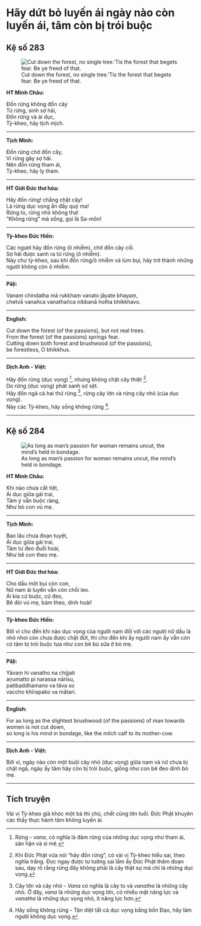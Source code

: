 # Hãy dứt bỏ luyến ái ngày nào còn luyến ái, tâm còn bị trói buộc {- #hay-dut-bo-luyen-ai}

## Kệ số 283 {- #ke-so-283}

![Cut down the forest, no single tree.’Tis the forest that begets fear. Be ye freed of that.](images/kinh-phap-cu-ke-so-283-dhammapada-verse-283.jpg){fig-align="center" .lightbox}

**HT Minh Châu:**

Ðốn rừng không đốn cây  
Từ rừng, sinh sợ hãi,  
Ðốn rừng và ái dục,  
Tỳ-kheo, hãy tịch mịch.  

<hr class="divider">

**Tịch Minh:**

Ðốn rừng chớ đốn cây,  
Vì rừng gây sợ hãi.  
Nên đốn rừng tham ái,  
Tỳ-kheo, hãy ly tham.  

<hr class="divider">

**HT Giới Đức thơ hóa:**

Hãy đốn rừng! chẳng chặt cây!  
Là rừng dục vọng ẩn đầy quỷ ma!  
Rừng to, rừng nhỏ không tha!  
“Không rừng” mà sống, gọi là Sa-môn!  

<hr class="divider">

**Tỳ-kheo Đức Hiền:**

Các ngươi hãy đốn rừng (ô nhiễm), chớ đốn cây cối.  
Sợ hãi được sanh ra từ rừng (ô nhiễm).  
Này chư tỳ-kheo, sau khi đốn rừng/ô nhiễm và lùm bụi, hãy trở thành những người không còn ô nhiễm.  

<hr class="divider">

**Pāḷi:**

Vanaṃ chindatha mā rukkhaṃ vanato jāyate bhayaṃ,  
chetvā vanañca vanathañca nibbanā hotha bhikkhavo.  

<hr class="divider">

**English:**

Cut down the forest (of the passions), but not real trees.  
From the forest (of the passions) springs fear.  
Cutting down both forest and brushwood (of the passions),  
be forestless, O bhikkhus.  

<hr class="divider">

**Dịch Anh - Việt:**

Hãy đốn rừng (dục vọng) [^1], nhưng không chặt cây thiệt [^2].  
Do rừng (dục vọng) phát sanh sợ sệt.  
Hãy đốn ngã cả hai thứ rừng [^3], rừng cây lớn và rừng cây nhỏ (của dục vọng).  
Này các Tỳ-kheo, hãy sống không rừng [^4].  

<hr class="divider">

## Kệ số 284 {- #ke-so-284}

![As long as man’s passion for woman remains uncut, the mind’s held in bondage.](images/kinh-phap-cu-ke-so-284-dhammapada-verse-284.jpg){fig-align="center" .lightbox}

**HT Minh Châu:**

Khi nào chưa cắt tiệt,  
Ái dục giữa gái trai,  
Tâm ý vẫn buộc ràng,  
Như bò con vú mẹ.  

<hr class="divider">

**Tịch Minh:**

Bao lâu chưa đoạn tuyệt,  
Ái dục giữa gái trai,  
Tâm tư đeo đuổi hoài,  
Như bê con theo mẹ.  

<hr class="divider">

**HT Giới Đức thơ hóa:**

Cho dầu một bụi cỏn con,  
Nữ nam ái luyến vẫn còn chồi leo.  
Ái kia cứ buộc, cứ đeo,  
Bê đòi vú mẹ, bám theo, dính hoài!  

<hr class="divider">

**Tỳ-kheo Đức Hiền:**

Bởi vì cho đến khi nào dục vọng của người nam đối với các người nữ dầu là nhỏ nhoi còn chưa được chặt đứt, thì cho đến khi ấy người nam ấy vẫn còn có tâm bị trói buộc tựa như con bê bú sữa ở bò mẹ.  

<hr class="divider">

**Pāḷi:**

Yāvaṃ hi vanatho na chijjati  
aṇumatto pi narassa nārisu,  
paṭibaddhamano va tāva so  
vaccho khīrapako va mātari.  

<hr class="divider">

**English:**

For as long as the slightest brushwood (of the passions) of man towards women is not cut down,  
so long is his mind in bondage, like the milch calf to its mother-cow.  

<hr class="divider">

**Dịch Anh - Việt:**

Bởi vì, ngày nào còn một buội cây nhỏ (dục vọng) giữa nam và nữ chưa bị chặt ngã, ngày ấy tâm hãy còn bị trói buộc, giống như con bê đeo dính bò mẹ.  

<hr class="divider">

## Tích truyện {- #tich-truyen}

Vài vị Tỳ-kheo già khóc một bà thí chủ, chết cũng lớn tuổi. Ðức Phật khuyên các thầy thực hành tâm không luyến ái.  

[^1]: Rừng - *vana*, có nghĩa là đám rừng của những dục vọng như tham ái, sân hận và si mê.

[^2]: Khi Ðức Phật vừa nói "hãy đốn rừng", có vài vị Tỳ-kheo hiểu sai, theo nghĩa trắng. Ðọc ngay được tư tưởng sai lầm ấy Ðức Phật thêm đoạn sau, dạy rõ rằng rừng đây không phải là cây thật sự mà chỉ là những dục vọng.

[^3]: Cây lớn và cây nhỏ - *Vana* có nghĩa là cây to và *vanatha* là những cây nhỏ. Ở đây, *vana* là những dục vọng lớn, có nhiều mặt năng lực và *vanatha* là những dục vọng nhỏ, ít năng lực hơn.

[^4]: Hãy sống không rừng - Tận diệt tất cả dục vọng bằng bốn Ðạo, hãy làm người không dục vọng.